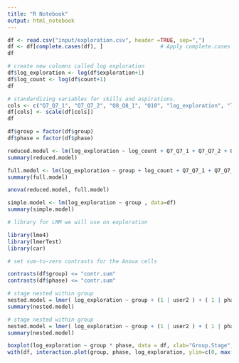 ```yaml
---
title: "R Notebook"
output: html_notebook
---
```


```r
df <- read.csv("input/exploration.csv", header =TRUE, sep=",")
df <- df[complete.cases(df), ]                  # Apply complete.cases function
df
```
```r
# create new columns called log exploration
df$log_exploration <- log(df$exploration+1) 
df$log_count <- log(df$count+1) 
df
```

```r
# standardizing variables for skills and aspirations. 
cols <- c("Q7_Q7_1", "Q7_Q7_2", "Q8_Q8_1", "Q10", "log_exploration", "log_count")
df[cols] <- scale(df[cols])
df
```

```r
df$group = factor(df$group)
df$phase = factor(df$phase)
```

```r
reduced.model <- lm(log_exploration ~ log_count + Q7_Q7_1 + Q7_Q7_2 + Q8_Q8_1 + Q10 , data=df)
summary(reduced.model)
```
```r
full.model <- lm(log_exploration ~ group + log_count + Q7_Q7_1 + Q7_Q7_2 + Q8_Q8_1 + Q10 , data=df)
summary(full.model)
```
```r
anova(reduced.model, full.model)
```

```r
simple.model <- lm(log_exploration ~ group , data=df)
summary(simple.model)
```
```r
# library for LMM we will use on exploration

library(lme4)
library(lmerTest)
library(car)
```

```r

# set sum-to-zero contrasts for the Anova cells 

contrasts(df$group) <= "contr.sum"
contrasts(df$phase) <= "contr.sum"
```

```r
# stage nested within group 
nested.model = lmer( log_exploration ~ group + (1 | user2 ) + ( 1 | phase), data = df, REML = FALSE)
summary(nested.model)
```

```r
# stage nested within group 
nested.model = lmer( log_exploration ~ group + (1 | user2 ) + ( 1 | phase), data = df, REML = FALSE)
summary(nested.model)
```
```r
boxplot(log_exploration ~ group * phase, data = df, xlab="Group.Stage", ylab="log_exploration")
with(df, interaction.plot(group, phase, log_exploration, ylim=c(0, max(log_exploration))))
```

